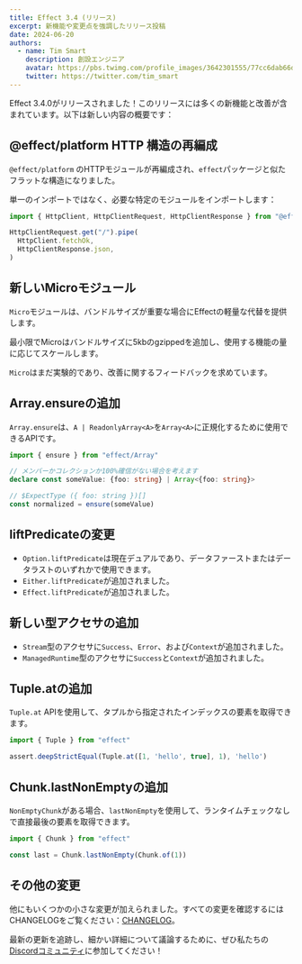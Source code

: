 ```yaml
---
title: Effect 3.4 (リリース)
excerpt: 新機能や変更点を強調したリリース投稿
date: 2024-06-20
authors:
  - name: Tim Smart
    description: 創設エンジニア
    avatar: https://pbs.twimg.com/profile_images/3642301555/77cc6dab66dc94fdd77e503fd6d1c1cf_400x400.jpeg
    twitter: https://twitter.com/tim_smart
---
```


Effect 3.4.0がリリースされました！このリリースには多くの新機能と改善が含まれています。以下は新しい内容の概要です：

## @effect/platform HTTP 構造の再編成

`@effect/platform` のHTTPモジュールが再編成され、`effect`パッケージと似たフラットな構造になりました。

単一のインポートではなく、必要な特定のモジュールをインポートします：

```typescript
import { HttpClient, HttpClientRequest, HttpClientResponse } from "@effect/platform"

HttpClientRequest.get("/").pipe(
  HttpClient.fetchOk,
  HttpClientResponse.json,
)
```

## 新しいMicroモジュール

`Micro`モジュールは、バンドルサイズが重要な場合にEffectの軽量な代替を提供します。

最小限でMicroはバンドルサイズに5kbのgzippedを追加し、使用する機能の量に応じてスケールします。

`Micro`はまだ実験的であり、改善に関するフィードバックを求めています。

## Array.ensureの追加

`Array.ensure`は、`A | ReadonlyArray<A>`を`Array<A>`に正規化するために使用できるAPIです。

```typescript
import { ensure } from "effect/Array"

// メンバーかコレクションか100%確信がない場合を考えます
declare const someValue: {foo: string} | Array<{foo: string}>

// $ExpectType ({ foo: string })[]
const normalized = ensure(someValue)
```

## liftPredicateの変更

- `Option.liftPredicate`は現在デュアルであり、データファーストまたはデータラストのいずれかで使用できます。
- `Either.liftPredicate`が追加されました。
- `Effect.liftPredicate`が追加されました。

## 新しい型アクセサの追加

- `Stream`型のアクセサに`Success`、`Error`、および`Context`が追加されました。
- `ManagedRuntime`型のアクセサに`Success`と`Context`が追加されました。

## Tuple.atの追加

`Tuple.at` APIを使用して、タプルから指定されたインデックスの要素を取得できます。

```typescript
import { Tuple } from "effect"

assert.deepStrictEqual(Tuple.at([1, 'hello', true], 1), 'hello')
```

## Chunk.lastNonEmptyの追加

`NonEmptyChunk`がある場合、`lastNonEmpty`を使用して、ランタイムチェックなしで直接最後の要素を取得できます。

```typescript
import { Chunk } from "effect"

const last = Chunk.lastNonEmpty(Chunk.of(1))
```

## その他の変更

他にもいくつかの小さな変更が加えられました。すべての変更を確認するにはCHANGELOGをご覧ください：[CHANGELOG](https://github.com/Effect-TS/effect/blob/main/packages/effect/CHANGELOG.md)。

最新の更新を追跡し、細かい詳細について議論するために、ぜひ私たちの[Discordコミュニティ](https://discord.gg/effect-ts)に参加してください！